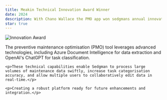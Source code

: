 ```yaml
---
title: Meakin Technical Innovation Award Winner
date: 2024
description: With Chano Wallace the PMO app won sedgmans annual innovation award
star: true
---
```

<div className="md:flex md:items-start md:gap-4">
  <img 
    src="/achievement_imgs/24-inno-award.jpg" 
    alt="Innovation Award" 
    className="rounded-lg h-1/2 my-4 md:my-0 md:w-1/3 float-none md:float-left"
  />

  <div className="md:w-2/3">
    <p>The preventive maintenance optimisation (PMO) tool leverages advanced technologies, including Azure Document Intelligence for data extraction and OpenAI's ChatGPT for task classification.</p>

    <p>These technical capabilities enable Sedgman to process large volumes of maintenance data swiftly, increase task categorisation accuracy, and allow multiple users to collaboratively edit data in real-time.</p>

    <p>Creating a robust platform ready for future enhancements and integration.</p>
  </div>
</div>
